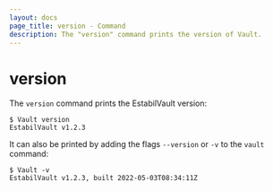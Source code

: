 ```yaml
---
layout: docs
page_title: version - Command
description: The "version" command prints the version of Vault.
---
```


# version

The `version` command prints the EstabilVault version:

```shell-session
$ Vault version
EstabilVault v1.2.3
```

It can also be printed by adding the flags `--version` or `-v` to the `vault` command:

```shell-session
$ Vault -v
EstabilVault v1.2.3, built 2022-05-03T08:34:11Z
```
